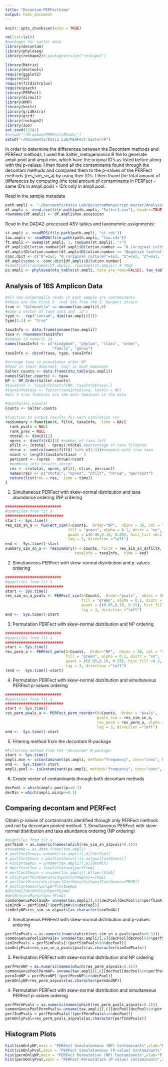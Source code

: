 ```yaml
---
title: "Decontam-PERFectComp"
output: html_document
---
```


```r
knitr::opts_chunk$set(echo = TRUE)
```

```r
rm(list=ls())
#packages for salter data
library(decontam)
library(phyloseq)
library(reshape2)#;packageVersion("reshape2")

library(Matrix)
library(devtools)
require(ggplot2)
require(sn)
require(fitdistrplus)
require(psych) 
library(PERFect)
library(dirmult)
library(HMP)
library(knitr)
library(gridExtra)
library(grid)
library(reshape2)
library(zoo)
set.seed(12341)
#setwd("~/Dropbox/PERFect/RCode/")
setwd("~/Documents/Katia Lab/PERFect-master/R")
```
In order to determine the differences between the Decontam methods and PERFect methods, I used the Salter_metagenomics R file to generate ampli.pool and ampli.min, which have the original ID’s as listed before along with the p-values. I then found all the contaminants found through the decontam methods and compared them to the p-values of the PERFect methods (res_sim_sn_a) by using their ID’s. I then found the total amount of differences by computing (the total amount of contaminants in PERFect – same ID’s in ampli.pool) + ID’s only in ampli.pool. 


Read in the sample metadata

```r
path.ampli <- "~/Documents/Katia Lab/DecontamManuscript-master/Analyses/Salter16S" # CHANGE ME
df.ampli <- read.csv(file.path(path.ampli, "Salter1.csv"), header=TRUE, stringsAsFactors = FALSE)
rownames(df.ampli) <- df.ampli$Run.accession
```

Read in the DADA2-processed ASV tables and taxonomnic assignments:

```r
st.ampli <- readRDS(file.path(path.ampli, "st.rds"))
tax.ampli <- readRDS(file.path(path.ampli, "tax.rds"))
ft.ampli <- sweep(st.ampli, 1, rowSums(st.ampli), "/")
df.ampli$Dilution.number[df.ampli$Dilution.number == "0 (original culture)"] <- "0"
df.ampli$Dilution.number[df.ampli$Dilution.number == "Negative control"] <- "Neg"
conc.dict <- c("0"=1e3, "0 (original culture)"=1e3, "1"=1e2, "2"=1e1, "3"=1, "4"=1, "5"=1, "Neg"=1)
df.ampli$conc <- conc.dict[df.ampli$Dilution.number]
#identical(rownames(df.ampli), rownames(st.ampli)) # TRUE
ps.ampli <- phyloseq(otu_table(st.ampli, taxa_are_rows=FALSE), tax_table(tax.ampli), sample_data(df.ampli))
```

## Analysis of 16S Amplicon Data
```r
#all non-Salmonealla reads in each sample are contaminants
#these are the First 3  real SVs from the S. bongori strain
true <- "Salmonella" == unname(tax.ampli)[,6]
#make a vector of taxa cont and  id's
type <-  rep("contam", dim(tax.ampli)[1])
type[1:3] <- "true"

taxaInfo <- data.frame(unname(tax.ampli))
taxa <- rownames(taxaInfo)
#change to numeric id  
names(taxaInfo) <- c("kindgdom", "phylum", "class", "order",
                     "family", "genus")
taxaInfo <- cbind(taxa, type, taxaInfo)

#arrange taxa in prevalence order NP
#head is least dominant, tail is most dominant
Salter.counts <- data.frame(otu_table(ps.ampli))
names(Salter.counts) <- taxa
NP <- NP_Order(Salter.counts)
#taxaInfo <- taxaInfo[match(NP, taxaInfo$taxa),]
#taxaInfo$taxa <- factor(taxaInfo$taxa, levels = NP)
#all 3 true features are the most dominant in the data

#dim(Salter.counts)
Counts <- Salter.counts
```



```r
#function to output results for each simulation run
resSummary <-function(X, filtX, taxaInfo,  time = NA){
  rank_pvals = NULL 
  rank_pres = NULL
  ntotal <- dim(X)[2]
  npres <- dim(filtX)[2] #number of taxa left
  pfilt <- (ntotal - npres)/ntotal #percentage of taxa filtered
  ntrue <- sum(colnames(filtX) %in% c(1:3))#compare with true taxa
  ncont <- length(taxaInfo$taxa) - 3
  perccont <- (npres - ntrue)/ncont
  #combine into results vector
  res <- c(ntotal, npres, pfilt, ntrue, perccont)
  names(res) <- c("ntotal", "npres", "pfilt", "ntrue", "perccont")
  return(list(res = res,  time = time))
}
```


1. Simultaneous PERFect with skew-normal distribution and taxa abundance ordering (NP ordering
```r

#########################
#quantiles from fit a
##########################
start <- Sys.time()
res_sim_sn_a <- PERFect_sim(X=Counts,  Order="NP",  nbins = 30, col = "red", 
                            fill = "green", alpha = 0.1, distr = "sn", 
                            quant = c(0.05,0.10, 0.25), hist_fill =0.2, linecol = "blue",
                            lag = 3, direction ="left")
end <-  Sys.time()-start
summary_sim_sn_a <- resSummary(X = Counts, filtX = res_sim_sn_a$filtX, 
                               taxaInfo = taxaInfo,  time = end)
```
2. Simultaneous PERFect with skew-normal distribution and p-values ordering
```r

#########################
#quantiles from fit a
##########################
start <- Sys.time()
res_sim_sn_a_pvals <- PERFect_sim(X=Counts,  Order="pvals",  nbins = 30, col = "red", 
                                  fill = "green", alpha = 0.1, distr = "sn", pvals_sim = res_sim_sn_a,
                                  quant = c(0.05,0.10, 0.25), hist_fill =0.2, linecol = "blue",
                                  lag = 3, direction ="left")
end <-  Sys.time()-start
```


3. Permutation PERFect with skew-normal distribution and NP ordering
```r
#########################
#quantiles from fit a
##########################
start <- Sys.time()
res_perm_a <- PERFect_perm(X=Counts,  Order="NP",  nbins = 30, col = "red", k = 1000,
                           fill = "green", alpha = 0.1, distr = "sn", 
                           quant = c(0.05,0.10, 0.25), hist_fill =0.2, linecol = "blue",
                           lag = 3, direction ="left")
(end <-  Sys.time()-start)
```

4. Permutation PERFect with skew-normal distribution and simultaneous PERFect p-values ordering
```r
#########################
#quantiles from fit a
##########################
start <- Sys.time()
res_perm_pvals_a <- PERFect_perm_reorder(X=Counts,  Order = "pvals",  
                                         pvals_sim = res_sim_sn_a,
                                         res_perm = res_perm_a, alpha = 0.1, distr = "sn",
                                         lag = 3, direction ="left")
end <-  Sys.time()-start
```


5. Filtering method from the *decontam* R-package
```r
#Filtering method from the *decontam* R-package
start <- Sys.time()
ampli.min <- isContaminant(ps.ampli, method="frequency", conc="conc", batch="Processing.Institute", batch.combine="minimum", normalize=TRUE)
end <-  Sys.time()-start
ampli.pool <- isContaminant(ps.ampli, method="frequency", conc="conc", normalize=TRUE)
```


6. Create vector of contaminants through both decontam methods
```r
decPool = which(ampli.pool$p<=0.1)
decMin = which(ampli.min$p<=0.1)
```

## Comparing decontam and PERFect
Obtain p-values of contaminants identified through only PERFect methods and not by decontam pooled method. 
1. Simultaneous PERFect with skew-normal distribution and taxa abundance ordering (NP ordering) 
```r
#quantiles from fit a
perfSimA = as.numeric(names(which(res_sim_sn_a$pvals>0.1)))
#taxaName = as.data.frame(tax.ampli)
# poolContGenus= unname(tax.ampli)[,6][decPool]
# poolContGenus = poolContGenus[!is.na(poolContGenus)]
# minContGenus = unname(tax.ampli)[,6][decMin]
# #perfContInd = taxaInfo$taxa[perfSimA]
# perfContGenus = unname(tax.ampli)[,6][perfSimA]
# which(perfContGenus%in%poolContGenus==TRUE)
# perfContGenus[which(perfContGenus%in%poolContGenus==TRUE)]
# poolContGenus%in%perfContGenus
#decPool[decPool%in%perfSimA]
#decMin[decMin%in%perfSimA]
commonGenusPoolSimA= unname(tax.ampli)[,6][decPool[decPool%in%perfSimA]]
simIndA = perfSimA[!(perfSimA%in%decPool)]
simOnlyNP=res_sim_sn_a$pvals[as.character(simIndA)]

```


2. Simultaneous PERFect with skew-normal distribution and p-values ordering
```r
perfSimPvals = as.numeric(names(which(res_sim_sn_a_pvals$pvals>0.1)))
commonGenusPoolSimPvals= unname(tax.ampli)[,6][decPool[decPool%in%perfSimPvals]]
simIndPvals = perfSimPvals[!(perfSimPvals%in%decPool)]
simOnlyPval=res_sim_sn_a_pvals$pvals[as.character(simIndPvals)]

```


3. Permutation PERFect with skew-normal distribution and NP ordering
```r
perfPermNP = as.numeric(names(which(res_perm_a$pvals>0.1)))
commonGenusPoolPermNP= unname(tax.ampli)[,6][decPool[decPool%in%perfPermNP]]
permIndNP = perfPermNP[!(perfPermNP%in%decPool)]
permOnlyNP=res_perm_a$pvals[as.character(permIndNP)]

```


4. Permutation PERFect with skew-normal distribution and simultaneous PERFect p-values ordering
```r
perfPermPvals = as.numeric(names(which(res_perm_pvals_a$pvals>0.1)))
commonGenusPoolPermPvals= unname(tax.ampli)[,6][decPool[decPool%in%perfPermPvals]]
perfIndPvals = perfPermPvals[!(perfPermPvals%in%decPool)]
permOnlyPval=res_perm_pvals_a$pvals[as.character(perfIndPvals)]

```


## Histogram Plots


```r
hist(simOnlyNP,main = "PERFect Simulataneous (NP) Contaminants",xlab="P-value",labels=TRUE,ylim=c(0,60),breaks=20)
hist(simOnlyPval,main = "PERFect Simulataneous (P-value) Contaminants",xlab="P-value",labels=TRUE,ylim=c(0,60), breaks=20)
hist(permOnlyNP,main = "PERFect Permutation (NP) Contaminants",xlab="P-value",labels=TRUE,ylim=c(0,60), breaks=20)
hist(permOnlyPval,main = "PERFect Permutation (P-value) Contaminants",xlab="P-value",labels=TRUE,ylim=c(0,60), breaks=20)
```
